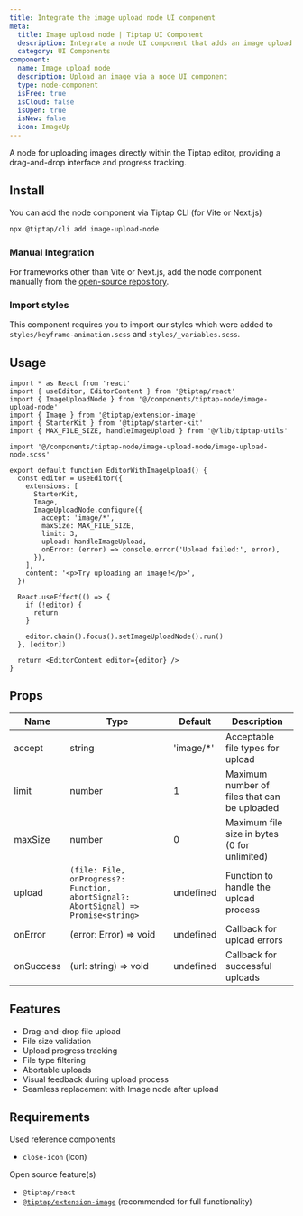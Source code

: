 ```yaml
---
title: Integrate the image upload node UI component
meta:
  title: Image upload node | Tiptap UI Component
  description: Integrate a node UI component that adds an image upload in your Tiptap Editor. More in the docs!
  category: UI Components
component:
  name: Image upload node
  description: Upload an image via a node UI component
  type: node-component
  isFree: true
  isCloud: false
  isOpen: true
  isNew: false
  icon: ImageUp
---
```



A node for uploading images directly within the Tiptap editor, providing a drag-and-drop interface and progress tracking.

<CodeDemo isScrollable src="https://template.tiptap.dev/preview/tiptap-node/image-upload-node" />

## Install
You can add the node component via Tiptap CLI (for Vite or Next.js)

```bash
npx @tiptap/cli add image-upload-node
```

### Manual Integration
For frameworks other than Vite or Next.js, add the node component manually from the [open-source repository](https://github.com/ueberdosis/tiptap-ui-components/tree/main/apps/web/src/components/tiptap-node/image-upload-node).

### Import styles

This component requires you to import our styles which were added to `styles/keyframe-animation.scss` and `styles/_variables.scss`.

## Usage

```tsx
import * as React from 'react'
import { useEditor, EditorContent } from '@tiptap/react'
import { ImageUploadNode } from '@/components/tiptap-node/image-upload-node'
import { Image } from '@tiptap/extension-image'
import { StarterKit } from '@tiptap/starter-kit'
import { MAX_FILE_SIZE, handleImageUpload } from '@/lib/tiptap-utils'

import '@/components/tiptap-node/image-upload-node/image-upload-node.scss'

export default function EditorWithImageUpload() {
  const editor = useEditor({
    extensions: [
      StarterKit,
      Image,
      ImageUploadNode.configure({
        accept: 'image/*',
        maxSize: MAX_FILE_SIZE,
        limit: 3,
        upload: handleImageUpload,
        onError: (error) => console.error('Upload failed:', error),
      }),
    ],
    content: '<p>Try uploading an image!</p>',
  })

  React.useEffect(() => {
    if (!editor) {
      return
    }

    editor.chain().focus().setImageUploadNode().run()
  }, [editor])

  return <EditorContent editor={editor} />
}
```

## Props

| Name      | Type                                                                                | Default    | Description                                  |
| --------- | ----------------------------------------------------------------------------------- | ---------- | -------------------------------------------- |
| accept    | string                                                                              | 'image/\*' | Acceptable file types for upload             |
| limit     | number                                                                              | 1          | Maximum number of files that can be uploaded |
| maxSize   | number                                                                              | 0          | Maximum file size in bytes (0 for unlimited) |
| upload    | `(file: File, onProgress?: Function, abortSignal?: AbortSignal) => Promise<string>` | undefined  | Function to handle the upload process        |
| onError   | (error: Error) => void                                                              | undefined  | Callback for upload errors                   |
| onSuccess | (url: string) => void                                                               | undefined  | Callback for successful uploads              |

## Features

- Drag-and-drop file upload
- File size validation
- Upload progress tracking
- File type filtering
- Abortable uploads
- Visual feedback during upload process
- Seamless replacement with Image node after upload

## Requirements

Used reference components

- `close-icon` (icon)

Open source feature(s)

- `@tiptap/react`
- [`@tiptap/extension-image`](/editor/extensions/nodes/image) (recommended for full functionality)
